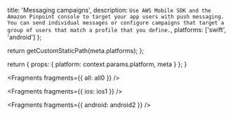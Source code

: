 
  title: 'Messaging campaigns',
  description: `Use AWS Mobile SDK and the Amazon Pinpoint console to target your app users with push messaging. You can send individual messages or configure campaigns that target a group of users that match a profile that you define.`,
  platforms: ['swift', 'android']
};

  return getCustomStaticPath(meta.platforms);
};

  return {
    props: {
      platform: context.params.platform,
      meta
    }
  };
}


<Fragments fragments={{ all: all0 }} />


<Fragments fragments={{ ios: ios1 }} />


<Fragments fragments={{ android: android2 }} />
